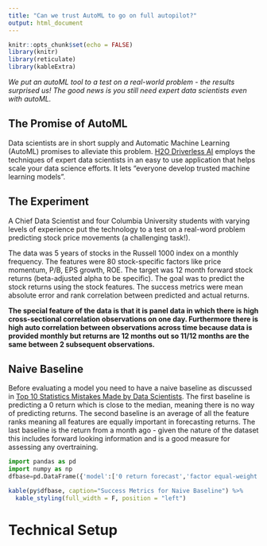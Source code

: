 ```yaml
---
title: "Can we trust AutoML to go on full autopilot?"
output: html_document
---
```


```r
knitr::opts_chunk$set(echo = FALSE)
library(knitr)
library(reticulate)
library(kableExtra)

```

*We put an autoML tool to a test on a real-world problem - the results surprised us! The good news is you still need expert data scientists even with autoML.*

## The Promise of AutoML

Data scientists are in short supply and Automatic Machine Learning (AutoML) promises to alleviate this problem. [H2O Driverless AI](https://www.h2o.ai/products/h2o-driverless-ai/) employs the techniques of expert data scientists in an easy to use application that helps scale your data science efforts. It lets "everyone develop trusted machine learning models". 

## The Experiment

A Chief Data Scientist and four Columbia University students with varying levels of experience put the technology to a test on a real-word problem predicting stock price movements (a challenging task!).

The data was 5 years of stocks in the Russell 1000 index on a monthly frequency. The features were 80 stock-specific factors like price momentum, P/B, EPS growth, ROE. The target was 12 month forward stock returns (beta-adjusted alpha to be specific). The goal was to predict the stock returns using the stock features. The success metrics were mean absolute error and rank correlation between predicted and actual returns.

**The special feature of the data is that it is panel data in which there is high cross-sectional correlation observations on one day. Furthermore there is high auto correlation between observations across time because data is provided monthly but returns are 12 months out so 11/12 months are the same between 2 subsequent observations.**

## Naive Baseline

Before evaluating a model you need to have a naive baseline as discussed in [Top 10 Statistics Mistakes Made by Data Scientists](https://www.kdnuggets.com/2019/06/statistics-mistakes-data-scientists.html). The first baseline is predicting a 0 return which is close to the median, meaning there is no way of predicting returns. The second baseline is an average of all the feature ranks meaning all features are equally important in forecasting returns. The last baseline is the return from a month ago - given the nature of the dataset this includes forward looking information and is a good measure for assessing any overtraining.

```python
import pandas as pd
import numpy as np
dfbase=pd.DataFrame({'model':['0 return forecast','factor equal-weight','return 1 month ago'],'MAE':[0.145,np.nan,0.222],'Correl':[np.nan,0.009,0.238]})
```
```r
kable(py$dfbase, caption="Success Metrics for Naive Baseline") %>%
  kable_styling(full_width = F, position = "left")
```

# Technical Setup
